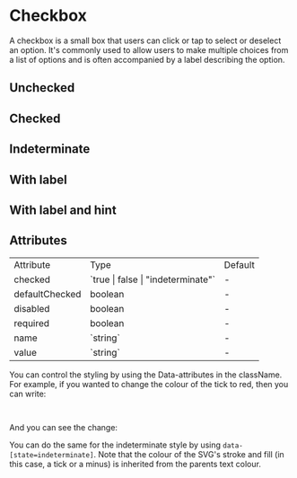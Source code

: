 

<Meta of={CheckboxStories} />

# Checkbox

A checkbox is a small box that users can click or tap to select or deselect an option. It's commonly used to allow users to make multiple choices from a list of options and is often accompanied by a label describing the option.

## Unchecked
<Canvas of={CheckboxStories.Unchecked} />

## Checked
<Canvas of={CheckboxStories.Checked} />

## Indeterminate
<Canvas of={CheckboxStories.Indeterminate} />

## With label
<Canvas of={CheckboxStories.WithLabel} />

## With label and hint
<Canvas of={CheckboxStories.WithLabelAndHint} />

## Attributes
<table>
  <tbody>
    <tr>
      <td>Attribute</td>
      <td>Type</td>
      <td>Default</td>
    </tr>
    <tr>
      <td>checked</td>
      <td>`true | false | "indeterminate"`</td>
      <td>-</td>
    </tr>
    <tr>
      <td>defaultChecked</td>
      <td>boolean</td>
      <td>-</td>
    </tr>
    <tr>
      <td>disabled</td>
      <td>boolean</td>
      <td>-</td>
    </tr>
    <tr>
      <td>required</td>
      <td>boolean</td>
      <td>-</td>
    </tr>
    <tr>
      <td>name</td>
      <td>`string`</td>
      <td>-</td>
    </tr>
    <tr>
      <td>value</td>
      <td>`string`</td>
      <td>-</td>
    </tr>
  </tbody>
</table>

You can control the styling by using the Data-attributes in the className. For example, if you wanted to change the colour of the tick to red, then you can write:

```ts
<Checkbox checked=true className="data-[state=checked]:text-yellow-200 data-[state=checked]:bg-background-inverse data-[state=checked]:border-grey-900">
```

And you can see the change:

<Canvas of={CheckboxStories.ColourChange} />

You can do the same for the indeterminate style by using `data-[state=indeterminate]`.
Note that the colour of the SVG's stroke and fill (in this case, a tick or a minus) is inherited from the parents text colour.
